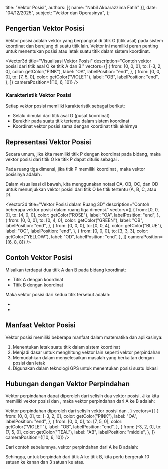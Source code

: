 
  title: "Vektor Posisi",
  authors: [{ name: "Nabil Akbarazzima Fatih" }],
  date: "04/12/2025",
  subject: "Vektor dan Operasinya",
};

## Pengertian Vektor Posisi

Vektor posisi adalah vektor yang berpangkal di titik O (titik asal) pada sistem koordinat dan berujung di suatu titik lain. Vektor ini memiliki peran penting untuk menentukan posisi atau letak suatu titik dalam sistem koordinat.

<Vector3d
  title="Visualisasi Vektor Posisi"
  description="Contoh vektor posisi dari titik asal O ke titik A dan B."
  vectors={[
    {
      from: [0, 0, 0],
      to: [-3, 2, 0],
      color: getColor("PINK"),
      label: "OA",
      labelPosition: "end",
    },
    {
      from: [0, 0, 0],
      to: [7, 5, 0],
      color: getColor("VIOLET"),
      label: "OB",
      labelPosition: "end",
    },
  ]}
  cameraPosition={[10, 6, 10]}
/>

### Karakteristik Vektor Posisi

Setiap vektor posisi memiliki karakteristik sebagai berikut:

- Selalu dimulai dari titik asal O (pusat koordinat)
- Berakhir pada suatu titik tertentu dalam sistem koordinat
- Koordinat vektor posisi sama dengan koordinat titik akhirnya

## Representasi Vektor Posisi

Secara umum, jika kita memiliki titik P dengan koordinat <InlineMath math="(x, y)" /> pada bidang, maka vektor posisi dari titik O ke titik P dapat ditulis sebagai <InlineMath math="\overrightarrow{OP} = (x, y)" />.

Pada ruang tiga dimensi, jika titik P memiliki koordinat <InlineMath math="(x, y, z)" />, maka vektor posisinya adalah <InlineMath math="\overrightarrow{OP} = (x, y, z)" />.

Dalam visualisasi di bawah, kita menggunakan notasi OA, OB, OC, dan OD untuk menunjukkan vektor posisi dari titik O ke titik tertentu (A, B, C, atau D).

<Vector3d
  title="Vektor Posisi dalam Ruang 3D"
  description="Contoh beberapa vektor posisi dalam ruang tiga dimensi."
  vectors={[
    {
      from: [0, 0, 0],
      to: [4, 0, 0],
      color: getColor("ROSE"),
      label: "OA",
      labelPosition: "end",
    },
    {
      from: [0, 0, 0],
      to: [0, 4, 0],
      color: getColor("GREEN"),
      label: "OB",
      labelPosition: "end",
    },
    {
      from: [0, 0, 0],
      to: [0, 0, 4],
      color: getColor("BLUE"),
      label: "OC",
      labelPosition: "end",
    },
    {
      from: [0, 0, 0],
      to: [3, 3, 3],
      color: getColor("YELLOW"),
      label: "OD",
      labelPosition: "end",
    },
  ]}
  cameraPosition={[6, 8, 8]}
/>

## Contoh Vektor Posisi

Misalkan terdapat dua titik A dan B pada bidang koordinat:

- Titik A dengan koordinat <InlineMath math="(-3, 2)" />
- Titik B dengan koordinat <InlineMath math="(7, 5)" />

Maka vektor posisi dari kedua titik tersebut adalah:

- <InlineMath math="\overrightarrow{OA} = (-3, 2)" />
- <InlineMath math="\overrightarrow{OB} = (7, 5)" />

## Manfaat Vektor Posisi

Vektor posisi memiliki beberapa manfaat dalam matematika dan aplikasinya:

1. Menentukan letak suatu titik dalam sistem koordinat
2. Menjadi dasar untuk menghitung vektor lain seperti vektor perpindahan
3. Memudahkan dalam menyelesaikan masalah yang berkaitan dengan posisi dan letak
4. Digunakan dalam teknologi GPS untuk menentukan posisi suatu lokasi

## Hubungan dengan Vektor Perpindahan

Vektor perpindahan dapat diperoleh dari selisih dua vektor posisi. Jika kita memiliki vektor posisi <InlineMath math="\overrightarrow{OA}" /> dan <InlineMath math="\overrightarrow{OB}" />, maka vektor perpindahan dari A ke B adalah:

<BlockMath math="\overrightarrow{AB} = \overrightarrow{OB} - \overrightarrow{OA}" />

<div className="mt-4">
  <Vector3d
    title="Hubungan Vektor Posisi dan Vektor Perpindahan"
    description={
      <>
        Vektor perpindahan <InlineMath math="AB" /> diperoleh dari selisih
        vektor posisi <InlineMath math="OB" /> dan <InlineMath math="OA" />.
      </>
    }
    vectors={[
      {
        from: [0, 0, 0],
        to: [-3, 2, 0],
        color: getColor("PINK"),
        label: "OA",
        labelPosition: "end",
      },
      {
        from: [0, 0, 0],
        to: [7, 5, 0],
        color: getColor("VIOLET"),
        label: "OB",
        labelPosition: "end",
      },
      {
        from: [-3, 2, 0],
        to: [7, 5, 0],
        color: getColor("TEAL"),
        label: "AB",
        labelPosition: "middle",
      },
    ]}
    cameraPosition={[10, 6, 10]}
  />
</div>

Dari contoh sebelumnya, vektor perpindahan dari A ke B adalah:

<BlockMath
  math="\begin{align}
\overrightarrow{AB} &= \overrightarrow{OB} - \overrightarrow{OA} \\
&= (7, 5) - (-3, 2) \\
&= (7-(-3), 5-2) \\
&= (10, 3)
\end{align}"
/>

Sehingga, untuk berpindah dari titik A ke titik B, kita perlu bergerak 10 satuan ke kanan dan 3 satuan ke atas.
